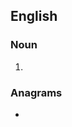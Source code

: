 ==English==

===Noun===
{{head|en|noun form}}

# {{plural of|mayor|lang=en}}

===Anagrams===
* {{anagrams|en|a=amorsy|Raymos|morays}}